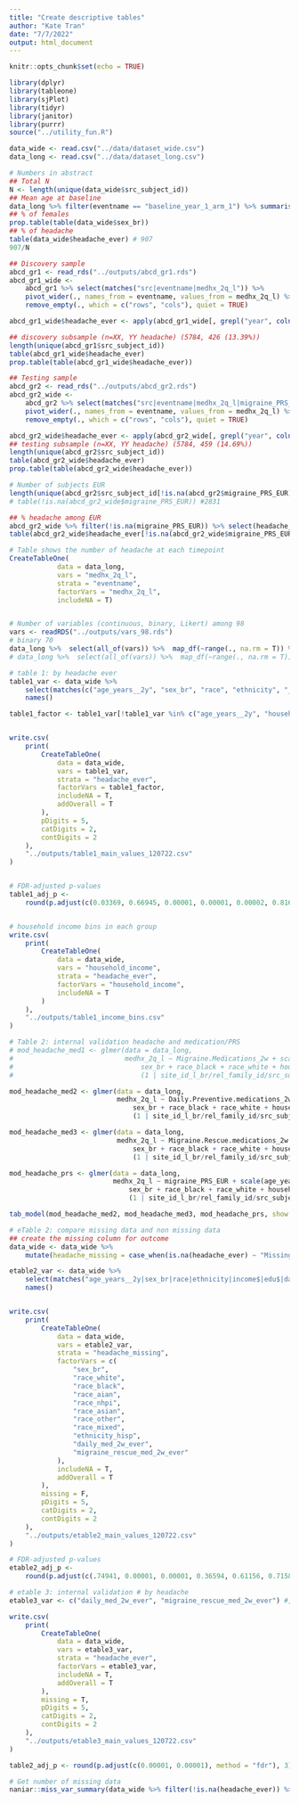 ```yaml
---
title: "Create descriptive tables"
author: "Kate Tran"
date: "7/7/2022"
output: html_document
---
```


```r
knitr::opts_chunk$set(echo = TRUE)
```

```r
library(dplyr)
library(tableone)
library(sjPlot)
library(tidyr)
library(janitor)
library(purrr)
source("../utility_fun.R")
```

```r
data_wide <- read.csv("../data/dataset_wide.csv")
data_long <- read.csv("../data/dataset_long.csv")
```

```r
# Numbers in abstract
## Total N
N <- length(unique(data_wide$src_subject_id))
## Mean age at baseline
data_long %>% filter(eventname == "baseline_year_1_arm_1") %>% summarise(mean = mean(interview_age, na.rm = T)/12)
## % of females
prop.table(table(data_wide$sex_br))
## % of headache
table(data_wide$headache_ever) # 907
907/N

## Discovery sample
abcd_gr1 <- read_rds("../outputs/abcd_gr1.rds")
abcd_gr1_wide <-
    abcd_gr1 %>% select(matches("src|eventname|medhx_2q_l")) %>% 
    pivot_wider(., names_from = eventname, values_from = medhx_2q_l) %>%
    remove_empty(., which = c("rows", "cols"), quiet = TRUE)

abcd_gr1_wide$headache_ever <- apply(abcd_gr1_wide[, grepl("year", colnames(abcd_gr1_wide))], 1, function(x) {any(x == 1)*1})

## discovery subsample (n=XX, YY headache) (5784, 426 (13.39%))
length(unique(abcd_gr1$src_subject_id))
table(abcd_gr1_wide$headache_ever)
prop.table(table(abcd_gr1_wide$headache_ever))

## Testing sample
abcd_gr2 <- read_rds("../outputs/abcd_gr2.rds")
abcd_gr2_wide <-
    abcd_gr2 %>% select(matches("src|eventname|medhx_2q_l|migraine_PRS_EUR")) %>% 
    pivot_wider(., names_from = eventname, values_from = medhx_2q_l) %>%
    remove_empty(., which = c("rows", "cols"), quiet = TRUE)

abcd_gr2_wide$headache_ever <- apply(abcd_gr2_wide[, grepl("year", colnames(abcd_gr2_wide))], 1, function(x) {any(x == 1)*1})
## testing subsample (n=XX, YY headache) (5784, 459 (14.69%))
length(unique(abcd_gr2$src_subject_id))
table(abcd_gr2_wide$headache_ever)
prop.table(table(abcd_gr2_wide$headache_ever))

# Number of subjects EUR
length(unique(abcd_gr2$src_subject_id[!is.na(abcd_gr2$migraine_PRS_EUR)])) #2831
# table(!is.na(abcd_gr2_wide$migraine_PRS_EUR)) #2831

## % headache among EUR
abcd_gr2_wide %>% filter(!is.na(migraine_PRS_EUR)) %>% select(headache_ever) %>% table() #226 (226/2831 = 7.98%)
table(abcd_gr2_wide$headache_ever[!is.na(abcd_gr2_wide$migraine_PRS_EUR)])

# Table shows the number of headache at each timepoint
CreateTableOne(
            data = data_long,
            vars = "medhx_2q_l",
            strata = "eventname",
            factorVars = "medhx_2q_l",
            includeNA = T)


# Number of variables (continuous, binary, Likert) among 98
vars <- readRDS("../outputs/vars_98.rds")
# binary 70
data_long %>%  select(all_of(vars)) %>%  map_df(~range(., na.rm = T)) %>% select_if(~ max(., na.rm = T) - min(., na.rm = T) == 1) %>% names() %>% length()
# data_long %>%  select(all_of(vars)) %>%  map_df(~range(., na.rm = T)) %>% View()
```

```r
# table 1: by headache ever
table1_var <- data_wide %>% 
    select(matches(c("age_years__2y", "sex_br", "race", "ethnicity", "_income$"))) %>% #"poverty_line$", 
    names()

table1_factor <- table1_var[!table1_var %in% c("age_years__2y", "household_income")]


write.csv(
    print(
        CreateTableOne(
            data = data_wide,
            vars = table1_var,
            strata = "headache_ever",
            factorVars = table1_factor,
            includeNA = T,
            addOverall = T
        ),
        pDigits = 5,
        catDigits = 2,
        contDigits = 2
    ),
    "../outputs/table1_main_values_120722.csv"
)


# FDR-adjusted p-values
table1_adj_p <- 
    round(p.adjust(c(0.03369, 0.66945, 0.00001, 0.00001, 0.00002, 0.81631, 0.64358, 0.09838, 0.00009, 0.00789, 0.00001), method = "fdr"), 3)


# household income bins in each group
write.csv(
    print(
        CreateTableOne(
            data = data_wide,
            vars = "household_income",
            strata = "headache_ever",
            factorVars = "household_income",
            includeNA = T
        )
    ),
    "../outputs/table1_income_bins.csv"
)
```

```r
# Table 2: internal validation headache and medication/PRS
# mod_headache_med1 <- glmer(data = data_long, 
#                            medhx_2q_l ~ Migraine.Medications_2w + scale(age_years) + scale(age_years)^2 + scale(age_years)^3 + 
#                                sex_br + race_black + race_white + household_income + ethnicity_hisp +
#                                (1 | site_id_l_br/rel_family_id/src_subject_id), family = binomial, nAGQ = 0)

mod_headache_med2 <- glmer(data = data_long, 
                           medhx_2q_l ~ Daily.Preventive.medications_2w + scale(age_years) + scale(age_years)^2 + scale(age_years)^3  + 
                               sex_br + race_black + race_white + household_income + ethnicity_hisp +
                               (1 | site_id_l_br/rel_family_id/src_subject_id), family = binomial, nAGQ = 0)

mod_headache_med3 <- glmer(data = data_long, 
                           medhx_2q_l ~ Migraine.Rescue.medications_2w + scale(age_years) + scale(age_years)^2 + scale(age_years)^3  + 
                               sex_br + race_black + race_white + household_income + ethnicity_hisp +
                               (1 | site_id_l_br/rel_family_id/src_subject_id), family = binomial, nAGQ = 0)

mod_headache_prs <- glmer(data = data_long, 
                          medhx_2q_l ~ migraine_PRS_EUR + scale(age_years) + scale(age_years)^2 + scale(age_years)^3  + 
                              sex_br + race_black + race_white + household_income + ethnicity_hisp +
                              (1 | site_id_l_br/rel_family_id/src_subject_id), family = binomial, nAGQ = 0)

tab_model(mod_headache_med2, mod_headache_med3, mod_headache_prs, show.intercept = F)
```

```r
# eTable 2: compare missing data and non missing data
## create the missing column for outcome
data_wide <- data_wide %>% 
    mutate(headache_missing = case_when(is.na(headache_ever) ~ "Missing", TRUE ~ "Not missing"))

etable2_var <- data_wide %>% 
    select(matches("age_years__2y|sex_br|race|ethnicity|income$|edu$|daily_med_2w_ever|migraine_rescue_med_2w_ever|PRS_")) %>% 
    names()


write.csv(
    print(
        CreateTableOne(
            data = data_wide,
            vars = etable2_var,
            strata = "headache_missing",
            factorVars = c(
                "sex_br",
                "race_white",
                "race_black",
                "race_aian",
                "race_nhpi",
                "race_asian",
                "race_other",
                "race_mixed",
                "ethnicity_hisp",
                "daily_med_2w_ever",
                "migraine_rescue_med_2w_ever"
            ),
            includeNA = T,
            addOverall = T
        ),
        missing = F,
        pDigits = 5,
        catDigits = 2,
        contDigits = 2
    ),
    "../outputs/etable2_main_values_120722.csv"
)

# FDR-adjusted p-values
etable2_adj_p <- 
    round(p.adjust(c(.74941, 0.00001, 0.00001, 0.36594, 0.61156, 0.71581, 0.00001, 0.81857, 0.00001, 0.91797, 0.81678, 0.00001, 0.00001, 0.00001, 0.00402), method = "fdr"), 3)
```



```r
# etable 3: internal validation # by headache
etable3_var <- c("daily_med_2w_ever", "migraine_rescue_med_2w_ever") #, "migraine_PRS_EUR"

write.csv(
    print(
        CreateTableOne(
            data = data_wide,
            vars = etable3_var,
            strata = "headache_ever",
            factorVars = etable3_var,
            includeNA = T,
            addOverall = T
        ),
        missing = T,
        pDigits = 5,
        catDigits = 2,
        contDigits = 2
    ),
    "../outputs/etable3_main_values_120722.csv"
)

table2_adj_p <- round(p.adjust(c(0.00001, 0.00001), method = "fdr"), 3)

# Get number of missing data
naniar::miss_var_summary(data_wide %>% filter(!is.na(headache_ever)) %>% select(all_of(table1_var)))
```
